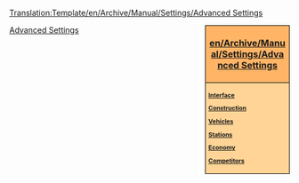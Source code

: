 <noinclude>[[Translation:Template/en/Archive/Manual/Settings/Advanced Settings]]</noinclude><div style="float:right; padding-left:12px; background:#ffffff;">
<div style="width:140px; border:1px solid #000000; background:#ffb466; padding:5px; -moz-border-radius-topleft:5px; -moz-border-radius-topright:5px; font-size: 12pt;">
<center><strong><font size="3">[[en/Archive/Manual/Settings/Advanced Settings]]</font></strong></center>
</div>
<div style="width:140px;  border:1px solid black; border-top-width: 0px; background:#ffd496; padding:5px; -moz-border-radius-bottomleft:5px; -moz-border-radius-bottomright:8px; font-size: 8pt;">
<strong>
[[en/Archive/Manual/Settings/Advanced Settings/Interface|Interface]]

[[en/Archive/Manual/Settings/Advanced Settings/Construction|Construction]]

[[en/Archive/Manual/Settings/Advanced Settings/Vehicles|Vehicles]]

[[en/Archive/Manual/Settings/Advanced Settings/Stations|Stations]]

[[en/Archive/Manual/Settings/Advanced Settings/Economy|Economy]]

[[en/Archive/Manual/Settings/Advanced Settings/Competitors|Competitors]]
</strong>
</div>
</div><noinclude>
[[Category:en/Navigation|Advanced Settings]]
</noinclude>